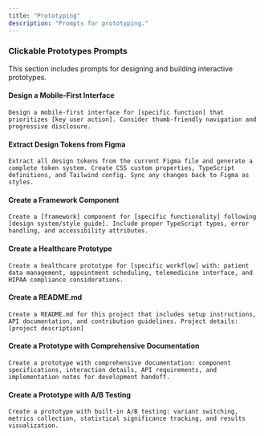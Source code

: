 ```yaml
---
title: "Prototyping"
description: "Prompts for prototyping."
---
```


### Clickable Prototypes Prompts

This section includes prompts for designing and building interactive prototypes.

#### Design a Mobile-First Interface

```text wrap
Design a mobile-first interface for [specific function] that prioritizes [key user action]. Consider thumb-friendly navigation and progressive disclosure.
```

#### Extract Design Tokens from Figma

```text wrap
Extract all design tokens from the current Figma file and generate a complete token system. Create CSS custom properties, TypeScript definitions, and Tailwind config. Sync any changes back to Figma as styles.
```

#### Create a Framework Component

```text wrap
Create a [framework] component for [specific functionality] following [design system/style guide]. Include proper TypeScript types, error handling, and accessibility attributes.
```

#### Create a Healthcare Prototype

```text wrap
Create a healthcare prototype for [specific workflow] with: patient data management, appointment scheduling, telemedicine interface, and HIPAA compliance considerations.
```

#### Create a README.md

```text wrap
Create a README.md for this project that includes setup instructions, API documentation, and contribution guidelines. Project details: [project description]
```

#### Create a Prototype with Comprehensive Documentation

```text wrap
Create a prototype with comprehensive documentation: component specifications, interaction details, API requirements, and implementation notes for development handoff.
```

#### Create a Prototype with A/B Testing

```text wrap
Create a prototype with built-in A/B testing: variant switching, metrics collection, statistical significance tracking, and results visualization.
```